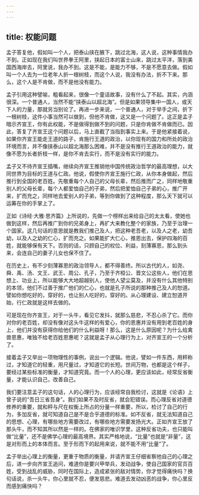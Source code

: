 ```yaml
---
---
---
```

title: 权能问题
---




孟子答复他，假如叫一个人，把泰山挟在腋下，跳过北海，这人说，这种事情我办不到。正如现在我们叫世界拳王阿里，挟起日本的富士山来，跳过太平洋，落到美国西海岸去，阿里说，我办不到。这是不能，是能力不够，不是不愿意去做。假如叫一个人去为一位老年人折一根树枝，而这个人说，我没有办法，折不下来。那么，这个人是不肯做，而不是他没有能力。

孟子引用这种譬喻，粗看起来，很像一个童话故事，没有什么了不起。其实，内涵很深。一个普通人，当然不能“挟泰山以超北海”。但是如果领导集中一国人，或天下人的力量，那就另当别论了。再进一步来说，一个普通人，对于举手之间，折下一根树枝，这件小事当然可以做到，但他不肯做，这又是一个问题了。这正是孟子暗示齐宣王，你有此权能，不是做得到做不到的问题，只是你肯做不肯做而已。因此，答复了齐宣王这个问题以后，马上直截了当指到事实上来。于是他紧接着说，如果你齐宣王能走王道的路子，肯施行王道的政治，以你现有的国力和所处的政治环境而言，并不像挟泰山以超北海那么困难，并不是没有推行王道政治的能力，就像不愿为长者折枝一样，是你不肯去实行，而不是没有实行的能力。

孟子又不待齐宣王插嘴，继续向齐宣王推销他中国传统政治哲学的最高理想，以大同世界为目标的王道与仁政。他说，假使你齐宣王施行仁政，从你本身做起，然后推行到全国的老百姓。先敬重每个人自己的父母长辈，然后推而广之，同样地敬重别人的父母长辈，每个人都爱恤自己的子弟，然后把爱恤自己子弟的心，推广开来，扩而充之，同样地去爱别人的子弟，等到你做到了这种程度，那么天下就可以运筹在你的手掌上了。

正如《诗经·大雅·思齐篇》上所说的，先做一个榜样出来给自己的太太看，使她也做到这样，然后再推广到你的兄弟身上，再扩大来教化整个的家族，乃至于治理一个国家。这几句话的意思就是教我们推己及人，把这种老吾老，以及人之老，幼吾幼，以及人之幼的仁心，扩而充之。如果能扩大仁心，推恩出去，保护四海的百姓，就能够保有天下。否则的话，只顾自己的权位、利益，刻薄寡恩，那么到头来，会连自己的妻子儿女也保不住了。

在历史上，有不少刻薄寡恩的政治领导人，都不得善终。所以古代的人，如尧、舜、禹、汤、文王、武王、周公、孔子，乃至于齐桓公、晋文公这些人，他们在思想上、功业上，所以能够大大地超越别人，使他人望尘莫及，并没有什么其他特别的本领，他们不过善于推广他们的仁心，也就是孔子所说的那种推己及人的恕道。譬如你想吃好的，穿好的，也让别人吃好的，穿好的。从心理建设、建立恕道开始，行仁政就是这样去做的。

可是现在你齐宣王，对于一头牛，看见它发抖，就那么慈悲，不忍心杀了它。而你对你的老百姓，却没有像对这头牛这样的有爱心，你的恩惠并没有用到老百姓的身上，他们并没有获得你给他们的什么利益呀！那么，这是什么原因呢？为什么给禽兽恩惠，唯独不给老百姓恩惠呢？这就是孟子从心理行为上，对齐宣王的一个分析了。

接着孟子又举出一项物理性的事例，说出一个逻辑。他说，譬如一件东西，用秤称过，才知道它的轻重，用尺量过，才知道它的长短。世间万物，也都是这个样子，要经过某些标准的衡量，才知道究竟。而一个人的心理，更应该如此，经常反省衡量，才能认识自己，改善自己。

我们要注意孟子的这句话，人的心理行为，应该经常自我检讨，这就是《论语》上曾子说的“吾日三省吾身”。我们如果不及时反省，就会犯错误。而心理反省对道德修养的重要，就和秤与尺在权衡上所占的分量一样重要，所以，检讨了自己的行为，多加反省，就可知道自己是不是合乎道德的标准。如不反省，就无法知道自己的思想、心理，有哪些地方需要改过，有哪些地方需要发扬光大。正如齐宣王放了那头牛，而不知其所以然是一样的。在佛家的唯识学里，这种反省功夫，也只能叫做“比量”，还不是佛学心理的最高境界。其实严格地说，“比量”也就是“非量”，这是对形而上的本体而言。至于形而下的起用来说，就不能不用“比量”了。

孟子举出心理上的衡量，更重于物质的衡量，并请齐宣王仔细省察他自己的心理之后，进一步向齐宣王追问，难道你是要兴甲举兵，发动战争，使自己国家的官员百姓，受到战乱的威胁，同时在国际上，造成紧张的敌对情势，你才觉得痛快吗？换句话说，杀一头牛，你心里就不忍，便发慈悲。难道去发动凶恶的战争，你心里反而感到痛快吗？